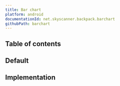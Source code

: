```yaml
---
title: Bar chart
platform: android
documentationId: net.skyscanner.backpack.barchart
githubPath: barchart
---
```






## Table of contents

## Default

<AndroidComponentScreenshots
  lightMode={screenshotDefault}
  darkMode={screenshotDefaultDm}
  altText="Android barchart component" />

## Implementation

<Readme file={readme} />
